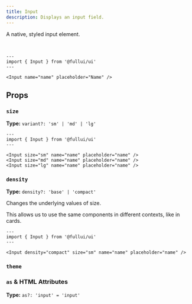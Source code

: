 ```yaml
---
title: Input
description: Displays an input field.
---
```


A native, styled input element.

<br/>

```astro live
---
import { Input } from '@fullui/ui'
---

<Input name="name" placeholder="Name" />
```

## Props

### `size`
**Type:** `variant?: 'sm' | 'md' | 'lg'`
```astro live
---
import { Input } from '@fullui/ui'
---

<Input size="sm" name="name" placeholder="name" />
<Input size="md" name="name" placeholder="name" />
<Input size="lg" name="name" placeholder="name" />
```

### `density`
**Type:** `density?: 'base' | 'compact'`

Changes the underlying values of size.

This allows us to use the same components in different contexts, like in cards.

```astro live
---
import { Input } from '@fullui/ui'
---

<Input density="compact" size="sm" name="name" placeholder="name" />
```

### `theme`
<Theming/>

### `as` & HTML Attributes
**Type:** `as?: 'input' = 'input'`
<AsProp/>